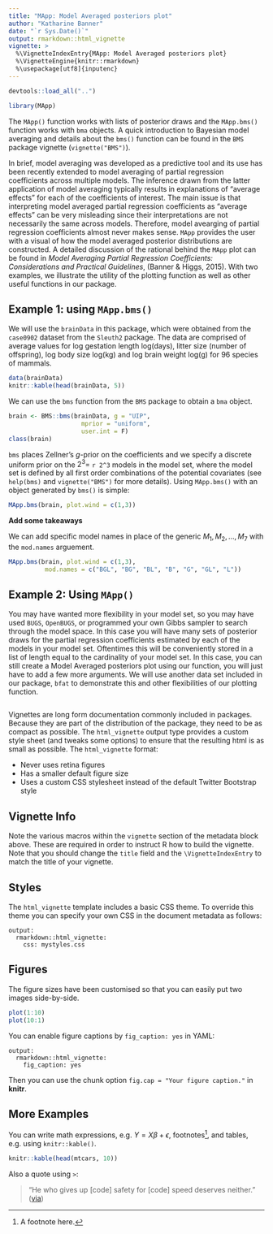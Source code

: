 ```yaml
---
title: "MApp: Model Averaged posteriors plot"
author: "Katharine Banner"
date: "`r Sys.Date()`"
output: rmarkdown::html_vignette
vignette: >
  %\VignetteIndexEntry{MApp: Model Averaged posteriors plot}
  %\VignetteEngine{knitr::rmarkdown}
  %\usepackage[utf8]{inputenc}
---
```


```r
devtools::load_all("..")
```

```r
library(MApp)
```

The `MApp()` function works with lists of posterior draws and the `MApp.bms()` function works with `bma` objects. A quick introduction to Bayesian model averaging and details about the `bms()` function can be found in the `BMS` package vignette (`vignette("BMS")`). 

In brief, model averaging was developed as a predictive tool and its use has been recently extended to model averaging of partial regression coefficients across multiple models. The inference drawn from the latter application of model averaging typically results in explanations of "average effects" for each of the coefficients of interest. The main issue is that interpreting model averaged partial regression coefficients as "average effects" can be very misleading since their interpretations are not necessarily the same across models. Therefore, model avearging of partial regression coefficients almost never makes sense. `MApp` provides the user with a visual of how the model averaged posterior distributions are constructed. A detailed discussion of the rational behind the `MApp` plot can be found in _Model Averaging Partial Regression Coefficients: Considerations and Practical Guidelines_, (Banner & Higgs, 2015). With two examples, we illustrate the utility of the plotting function as well as other useful functions in our package. 

## Example 1: using `MApp.bms()`

We will use the `brainData` in this package, which were obtained from the `case0902` dataset from the `Sleuth2` package. The data are comprised of average values for log gestation length log(days), litter size (number of offspring), log body size log(kg) and log brain weight log(g) for 96 species of mammals. 

```r
data(brainData)
knitr::kable(head(brainData, 5))
```

We can use the `bms` function from the `BMS` package to obtain a `bma` object. 

```r
brain <- BMS::bms(brainData, g = "UIP", 
                    mprior = "uniform", 
                    user.int = F)
class(brain)
```

`bms` places Zellner's $g$-prior on the coefficients and we specify a discrete uniform prior on the  $2^3=$ `r 2^3` models in the model set, where the model set is defined by all first order combinations of the potential covariates (see `help(bms)` and `vignette("BMS")` for more details). Using `MApp.bms()` with an object generated by `bms()` is simple: 

```r
MApp.bms(brain, plot.wind = c(1,3))
```

__Add some takeaways__ 

We can add specific model names in place of the generic $M_1, M_2,\hdots, M_7$ with the `mod.names` arguement. 

```r
MApp.bms(brain, plot.wind = c(1,3), 
          mod.names = c("BGL", "BG", "BL", "B", "G", "GL", "L"))
```


## Example 2: Using `MApp()`

You may have wanted more flexibility in your model set, so you may have used `BUGS`, `OpenBUGS`, or programmed your own Gibbs sampler to search through the model space. In this case you will have many sets of posterior draws for the partial regression coefficients estimated by each of the models in your model set. Oftentimes this will be conveniently stored in a list of length equal to the cardinality of your model set. In this case, you can still create a Model Averaged posteriors plot using our function, you will just have to add a few more arguments. We will use another data set included in our package, `bfat` to demonstrate this and other flexibilities of our plotting function. 


```r

```

Vignettes are long form documentation commonly included in packages. Because they are part of the distribution of the package, they need to be as compact as possible. The `html_vignette` output type provides a custom style sheet (and tweaks some options) to ensure that the resulting html is as small as possible. The `html_vignette` format:

- Never uses retina figures
- Has a smaller default figure size
- Uses a custom CSS stylesheet instead of the default Twitter Bootstrap style

## Vignette Info

Note the various macros within the `vignette` section of the metadata block above. These are required in order to instruct R how to build the vignette. Note that you should change the `title` field and the `\VignetteIndexEntry` to match the title of your vignette.

## Styles

The `html_vignette` template includes a basic CSS theme. To override this theme you can specify your own CSS in the document metadata as follows:

    output: 
      rmarkdown::html_vignette:
        css: mystyles.css

## Figures

The figure sizes have been customised so that you can easily put two images side-by-side. 

```r
plot(1:10)
plot(10:1)
```

You can enable figure captions by `fig_caption: yes` in YAML:

    output:
      rmarkdown::html_vignette:
        fig_caption: yes

Then you can use the chunk option `fig.cap = "Your figure caption."` in **knitr**.

## More Examples

You can write math expressions, e.g. $Y = X\beta + \epsilon$, footnotes^[A footnote here.], and tables, e.g. using `knitr::kable()`.

```r
knitr::kable(head(mtcars, 10))
```

Also a quote using `>`:

> "He who gives up [code] safety for [code] speed deserves neither."
([via](https://twitter.com/hadleywickham/status/504368538874703872))
